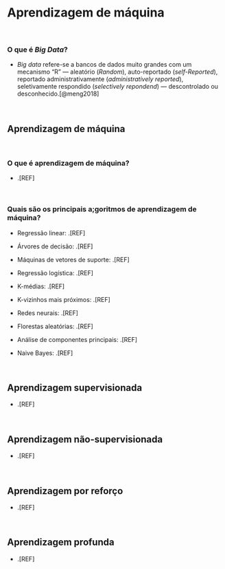# **Aprendizagem de máquina**

<br>

### O que é *Big Data*?

- *Big data * refere-se a bancos de dados muito grandes com um mecanismo "R" --- aleatório (*Random*), auto-reportado (*self-Reported*), reportado administrativamente (*administratively reported*), seletivamente respondido (*selectively repondend*) ---  descontrolado ou desconhecido.[@meng2018]

<br>

## Aprendizagem de máquina

<br>

### O que é aprendizagem de máquina?

-   .[REF]

<br>

### Quais são os principais a;goritmos de aprendizagem de máquina?

-  Regressão linear: .[REF]

-  Árvores de decisão: .[REF]

-  Máquinas de vetores de suporte: .[REF]

-  Regressão logística: .[REF]

-  K-médias: .[REF]

-  K-vizinhos mais próximos: .[REF]

-  Redes neurais: .[REF]

-  Florestas aleatórias: .[REF]

-  Análise de componentes principais: .[REF]

-  Naive Bayes: .[REF]

<br>

## Aprendizagem supervisionada

-   .[REF]

<br>

## Aprendizagem não-supervisionada

-   .[REF]

<br>

## Aprendizagem por reforço

-   .[REF]

<br>

## Aprendizagem profunda

-   .[REF]

<br>
